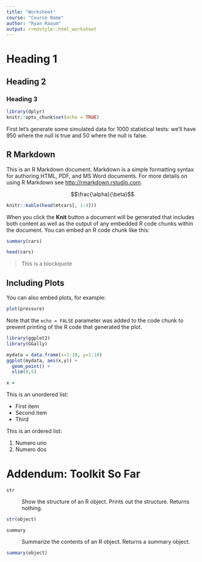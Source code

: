 ```yaml
---
title: "Worksheet"
course: "Course Name"
author: "Ryan Raaum"
output: rrmdstyle::html_worksheet
---
```


# Heading 1

## Heading 2

### Heading 3

```r
library(dplyr)
knitr::opts_chunk$set(echo = TRUE)
```

First let's generate some simulated data for 1000 statistical tests: we'll have 950 where the null is true and 50 where the null is false. 

## R Markdown

This is an R Markdown document. Markdown is a simple formatting syntax for authoring HTML, PDF, and MS Word documents. For more details on using R Markdown see <http://rmarkdown.rstudio.com>.

$$\frac{\alpha}{\beta}$$

```r
knitr::kable(head(mtcars[, 1:4]))
```


When you click the **Knit** button a document will be generated that includes both content as well as the output of any embedded R code chunks within the document. You can embed an R code chunk like this:

```r
summary(cars)
```

```r
head(cars)
```

> This is a blockquote

## Including Plots

You can also embed plots, for example: 

```r
plot(pressure)
```

Note that the `echo = FALSE` parameter was added to the code chunk to prevent printing of the R code that generated the plot.

```r
library(ggplot2)
library(GGally)
```

```r
mydata = data.frame(x=1:10, y=1:10)
ggplot(mydata, aes(x,y)) +
  geom_point() +
  xlim(0,5)
```

```r
x = 
```

This is an unordered list:

- First item
- Second item
- Third

This is an ordered list:

1. Numero uno
2. Numero dos

# Addendum: Toolkit So Far

`str`

: Show the structure of an R object. Prints out the structure. Returns nothing.

```r
str(object)
```

`summary`

: Summarize the contents of an R object. Returns a summary object.

```r
summary(object)
```
